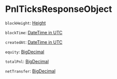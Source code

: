 # PnlTicksResponseObject

`blockHeight`: [Height]

`blockTime`: [DateTime in UTC]

`createdAt`: [DateTime in UTC]

`equity`: [BigDecimal]

`totalPnl`: [BigDecimal]

`netTransfer`: [BigDecimal]

[Height]: /types/height
[BigDecimal]: /types/big_decimal
[DateTime in UTC]: /types/date_time
